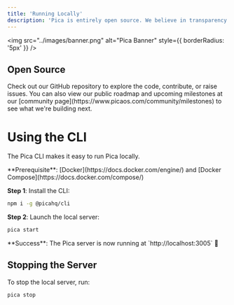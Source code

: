 ```yaml
---
title: 'Running Locally'
description: 'Pica is entirely open source. We believe in transparency and leveraging the voices of the community to empower productivity.'
---
```


<img
  src="../images/banner.png"
  alt="Pica Banner"
  style={{ borderRadius: '5px' }}
/>

## Open Source

<Card title="> @picahq/pica" icon="github" href="https://github.com/picahq/pica" horizontal>
Check out our GitHub repository to explore the code, contribute, or raise issues.
</Card>

<Note>
You can also view our public roadmap and upcoming milestones at our [community page](https://www.picaos.com/community/milestones) to see what we're building next.
</Note>


# Using the CLI

The Pica CLI makes it easy to run Pica locally.

<Info>
  **Prerequisite**: [Docker](https://docs.docker.com/engine/) and [Docker Compose](https://docs.docker.com/compose/)
</Info>

**Step 1**: Install the CLI:

<CodeGroup>

  ```bash npm
  npm i -g @picahq/cli
  ```

</CodeGroup>

**Step 2**: Launch the local server:

```bash
pica start
```

<Check>
  **Success**: The Pica server is now running at `http://localhost:3005` 🚀
</Check>

## Stopping the Server

To stop the local server, run:

```bash
pica stop
```
